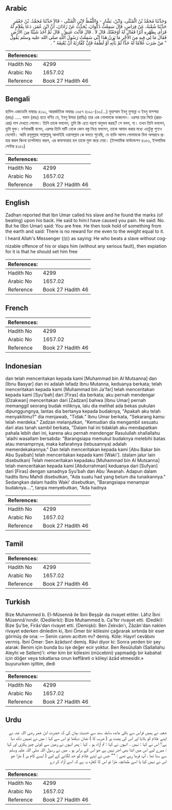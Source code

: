 ## Arabic


<div dir="rtl" lang="ar" style={{fontSize:'larger',backgroundColor:'#f8f9fa',padding:20}}>
وَحَدَّثَنَا مُحَمَّدُ بْنُ الْمُثَنَّى، وَابْنُ، بَشَّارٍ - وَاللَّفْظُ لاِبْنِ الْمُثَنَّى - قَالاَ حَدَّثَنَا مُحَمَّدُ، بْنُ جَعْفَرٍ حَدَّثَنَا شُعْبَةُ، عَنْ فِرَاسٍ، قَالَ سَمِعْتُ ذَكْوَانَ، يُحَدِّثُ عَنْ زَاذَانَ، أَنَّ ابْنَ عُمَرَ، دَعَا بِغُلاَمٍ لَهُ فَرَأَى بِظَهْرِهِ أَثَرًا فَقَالَ لَهُ أَوْجَعْتُكَ قَالَ لاَ ‏.‏ قَالَ فَأَنْتَ عَتِيقٌ ‏.‏ قَالَ ثُمَّ أَخَذَ شَيْئًا مِنَ الأَرْضِ فَقَالَ مَا لِي فِيهِ مِنَ الأَجْرِ مَا يَزِنُ هَذَا إِنِّي سَمِعْتُ رَسُولَ اللَّهِ صلى الله عليه وسلم يَقُولُ ‏ "‏ مَنْ ضَرَبَ غُلاَمًا لَهُ حَدًّا لَمْ يَأْتِهِ أَوْ لَطَمَهُ فَإِنَّ كَفَّارَتَهُ أَنْ يُعْتِقَهُ ‏"‏ ‏.‏
</div>
<div style={{backgroundColor:'#f8f9fa',padding:20, marginBottom: 10}}><table> <thead> <tr> <th>References:</th> <th></th> </tr> </thead> <tbody><tr><td>Hadith No</td><td>4299</td></tr><tr><td>Arabic No</td><td>1657.02</td></tr><tr><td>Reference</td><td>Book 27 Hadith 46</td></tr></tbody></table></div>

## Bengali


<div dir="ltr" lang="bn" style={{fontSize:'larger',backgroundColor:'#f8f9fa',padding:20}}>
হাদিস একাডেমি নাম্বারঃ ৪১৯১, আন্তর্জাতিক নাম্বারঃ ১৬৫৭ ৪১৯১-(৩০/...) মুহাম্মাদ ইবনু মুসান্না ও ইবনু বাশশার (রহঃ) ..... যযান (রহঃ) হতে বর্ণিত যে, ইবনু উমার (রাযিঃ) তার এক গোলামকে ডাকলেন। এরপর তার পিঠে (প্রহারের) দাগ দেখতে পেলেন। তিনি তাকে বললেন, তুমি কি এতে যন্ত্রণা অনুভব করছ? সে বলল, না। তখন তিনি বললেন, তুমি মুক্ত। বর্ণনাকারী বলেন, এরপর তিনি মাটি থেকে কোন বস্তু নিয়ে বললেন, তাকে আযাদ করার মধ্যে এতটুকু পুণ্যও মেলেনি। আমি রসূলুল্লাহ সাল্লাল্লাহু আলাইহি ওয়াসাল্লাম কে বলতে শুনেছি, যে ব্যক্তি আপন গোলামকে বিনা অপরাধে প্রহার করল কিংবা চপেটাঘাত করল, এর কাফফারাহ হল তাকে মুক্ত করে দেয়া। (ইসলামিক ফাউন্ডেশন ৪১৫৩, ইসলামিক সেন্টার ৪১৫২)
</div>
<div style={{backgroundColor:'#f8f9fa',padding:20, marginBottom: 10}}><table> <thead> <tr> <th>References:</th> <th></th> </tr> </thead> <tbody><tr><td>Hadith No</td><td>4299</td></tr><tr><td>Arabic No</td><td>1657.02</td></tr><tr><td>Reference</td><td>Book 27 Hadith 46</td></tr></tbody></table></div>

## English


<div dir="ltr" lang="en" style={{fontSize:'larger',backgroundColor:'#f8f9fa',padding:20}}>
Zadhan reported that Ibn Umar called his slave and he found the marks (of beating) upon his back. He said to him:I have caused you pain. He said: No. But he (Ibn Umar) said: You are free. He then took hold of something from the earth and said: There is no reward for me even to the weight equal to it. I heard Allah's Messenger (ﷺ) as saying: He who beats a slave without cognizable offence of his or slaps him (without any serious fault), then expiation for it is that he should set him free
</div>
<div style={{backgroundColor:'#f8f9fa',padding:20, marginBottom: 10}}><table> <thead> <tr> <th>References:</th> <th></th> </tr> </thead> <tbody><tr><td>Hadith No</td><td>4299</td></tr><tr><td>Arabic No</td><td>1657.02</td></tr><tr><td>Reference</td><td>Book 27 Hadith 46</td></tr></tbody></table></div>

## French


<div dir="ltr" lang="fr" style={{fontSize:'larger',backgroundColor:'#f8f9fa',padding:20}}>

</div>
<div style={{backgroundColor:'#f8f9fa',padding:20, marginBottom: 10}}><table> <thead> <tr> <th>References:</th> <th></th> </tr> </thead> <tbody><tr><td>Hadith No</td><td>4299</td></tr><tr><td>Arabic No</td><td>1657.02</td></tr><tr><td>Reference</td><td>Book 27 Hadith 46</td></tr></tbody></table></div>

## Indonesian


<div dir="ltr" lang="id" style={{fontSize:'larger',backgroundColor:'#f8f9fa',padding:20}}>
dan telah menceritakan kepada kami [Muhammad bin Al Mutsanna] dan [Ibnu Basyar] dan ini adalah lafadz Ibnu Mutanna, keduanya berkata; telah menceritakan kepada kami [Muhammad bin Ja'far] telah menceritakan kepada kami [Syu'bah] dari [Firas] dia berkata; aku pernah mendengar [Dzakwan] menceritakan dari [Zadzan] bahwa [Ibnu Umar] pernah memanggil seorang budak miliknya, lalu dia melihat ada bekas pukulan dipunggungnya, lantas dia bertanya kepada budaknya, "Apakah aku telah menyakitimu?" dia menjawab, "Tidak." Ibnu Umar berkata, "Sekarang kamu telah merdeka." Zadzan melanjutkan, "Kemudian dia mengambil sesuatu dari atas tanah sambil berkata, "Dalam hal ini tidaklah aku mendapatkan pahala lebih dari ini, karena aku pernah mendengar Rasulullah shallallahu 'alaihi wasallam bersabda: "Barangsiapa memukul budaknya melebihi batas atau menamprnya, maka kafarahnya (tebusannya) adalah memerdekakannya." Dan telah menceritakan kepada kami [Abu Bakar bin Abu Syaibah] telah menceritakan kepada kami [Waki']. (dalam jalur lain disebutkan) Telah menceritakan kepadaku [Muhammad bin Al Mutsanna] telah menceritakan kepada kami [Abdurrahman] keduanya dari [Sufyan] dari [Firas] dengan sanadnya Syu'bah dan Abu 'Awanah. Adapun dalam hadits Ibnu Mahdi disebutkan, "Ada suatu had yang belum dia tunaikannya." Sedangkan dalam hadits Waki' disebutkan, "Barangsiapa menampar budaknya….", tanpa menyebutkan, "Ada hadnya
</div>
<div style={{backgroundColor:'#f8f9fa',padding:20, marginBottom: 10}}><table> <thead> <tr> <th>References:</th> <th></th> </tr> </thead> <tbody><tr><td>Hadith No</td><td>4299</td></tr><tr><td>Arabic No</td><td>1657.02</td></tr><tr><td>Reference</td><td>Book 27 Hadith 46</td></tr></tbody></table></div>

## Tamil


<div dir="ltr" lang="ta" style={{fontSize:'larger',backgroundColor:'#f8f9fa',padding:20}}>

</div>
<div style={{backgroundColor:'#f8f9fa',padding:20, marginBottom: 10}}><table> <thead> <tr> <th>References:</th> <th></th> </tr> </thead> <tbody><tr><td>Hadith No</td><td>4299</td></tr><tr><td>Arabic No</td><td>1657.02</td></tr><tr><td>Reference</td><td>Book 27 Hadith 46</td></tr></tbody></table></div>

## Turkish


<div dir="ltr" lang="tr" style={{fontSize:'larger',backgroundColor:'#f8f9fa',padding:20}}>
Bize Muhammed b. El-Müsennâ ile İbni Beşşâr da rivayet ettiler. Lâfız İbni Müsennâ'nındir. (Dedilerki): Bize Muhammed b. Ca'fer rivayet etti. (Dediki): Bize Şu'be, Firâs'dan rivayet etti. (Demişki): Ben Zekvân'ı, Zâzân'dan naklen rivayet ederken dinledim ki, îbni Ömer bir kölesini çağırarak sırtında bir eser görmüş de ona: — Senin canını acıttım mı? demiş. Köle: Hayır! cevâbını vermiş. İbni Ömer: Sen âzâdsın! demiş. Râvi diyor ki: Sonra yerden bir şey alarak: Benim için bunda bu işe değer ecir yoktur. Ben Resûlullah (Sallallahu Aleyhi ve Sellem)'i: «Her kim bir kölesini (mûcebini) yapmadığı bir kabahat için döğer veya tokatlarsa onun keffâreti o köleyi âzâd etmesidir.» buyururken işittim, dedi
</div>
<div style={{backgroundColor:'#f8f9fa',padding:20, marginBottom: 10}}><table> <thead> <tr> <th>References:</th> <th></th> </tr> </thead> <tbody><tr><td>Hadith No</td><td>4299</td></tr><tr><td>Arabic No</td><td>1657.02</td></tr><tr><td>Reference</td><td>Book 27 Hadith 46</td></tr></tbody></table></div>

## Urdu


<div dir="rtl" lang="ur" style={{fontSize:'larger',backgroundColor:'#f8f9fa',padding:20}}>
شعبہ نے ہمیں فراس سے باقی ماندہ سابقہ سند سے حدیث بیان کی کہ حضرت ابن عمر رضی اللہ عنہ نے اپنے غلام کو بلایا اور اس کی پشت پر ( ضرب کا ) نشان دیکھا تو اس سے کہا : میں نے تمہیں دکھ دیا ہے؟ اس نے کہا : نہیں ۔ انہوں نے کہا : تم آزاد ہو ۔ کہا : پھر انہوں نے زمین سے کوئی چیز پکڑی اور کہا : میرے لیے اس میں اتنا بھی اجر نہیں ہے جو اس کے برابر ہو ۔ میں نے رسول اللہ صلی اللہ علیہ وسلم سے سنا تھا ، آپ فرما رہے تھے : "" جس نے اپنے غلام کو حد لگانے کے لیے ( ایسے کام پر ) مارا جو اس نے نہیں کیا یا اسے طمانچہ مارا تو اس کا کفارہ یہ ہے کہ اسے آزاد کر دے
</div>
<div style={{backgroundColor:'#f8f9fa',padding:20, marginBottom: 10}}><table> <thead> <tr> <th>References:</th> <th></th> </tr> </thead> <tbody><tr><td>Hadith No</td><td>4299</td></tr><tr><td>Arabic No</td><td>1657.02</td></tr><tr><td>Reference</td><td>Book 27 Hadith 46</td></tr></tbody></table></div>